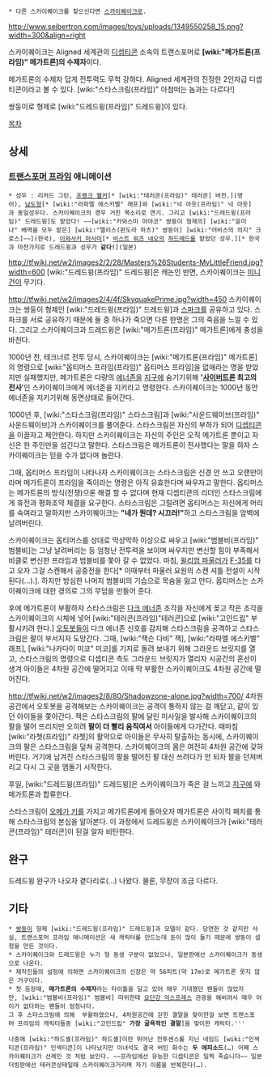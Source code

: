  * 다른 스카이퀘이크를 찾으신다면 [[스카이퀘이크]]로.
http://www.seibertron.com/images/toys/uploads/1349550258_15.png?width=300&align=right

스카이퀘이크는 Aligned 세계관의 [[디셉티콘]] 소속의 트랜스포머로 '''[wiki:"메가트론(프라임)" 메가트론]의 수제자'''이다.

메가트론의 수제자 답게 전투력도 무척 강하다. Aligned 세계관의 진정한 2인자급 디셉티콘이라고 볼 수 있다. [wiki:"스타스크림(프라임)" 아첨떠는 놈과는 다르다!]

쌍둥이로 형제로 [wiki:"드레드윙(프라임)" 드레드윙]이 있다.

[[목차]]

== 상세 ==
=== [[트랜스포머 프라임]] 애니메이션 ===
 * 성우 : 리처드 그린, [[프랭크 웰커]][* [wiki:"테러콘(프라임)" 테러콘] 버전.](영어), [[남도형]][* [wiki:"라파엘 에스키벨" 래프]와 [wiki:"넉 아웃(프라임)" 넉 아웃]과 동일성우다. 스카이퀘이크의 경우 거친 목소리로 연기. 그리고 [wiki:"드레드윙(프라임)" 드레드윙]도 맡았다! ~~[wiki:"카와스미 아야코" 쌍둥이 형제의] [wiki:"윤미나" 배역을 모두 맡은] [wiki:"앨리스(판도라 하츠)" 쌍둥이] [wiki:"어비스의 의지" 크로스]~~](한국), [[이와사키 마사미]][* [[비스트 워즈 네오]]의 [[하드헤드]]를 맡았던 성우.][* 한국과 마찬가지로 드레드윙과 성우가 '''같다!'''](일본)

http://tfwiki.net/w2/images2/2/28/Masters%26Students-MyLittleFriend.jpg?width=600
[wiki:"드레드윙(프라임)" 드레드윙]은 캐논인 반면, 스카이퀘이크는 [[미니건]]이 무기다.

http://tfwiki.net/w2/images2/4/4f/SkyquakePrime.jpg?width=450
스카이퀘이크는 쌍둥이 형제인 [wiki:"드레드윙(프라임)" 드레드윙]과 [[스파크]]를 공유하고 있다. 스파크를 서로 공유하기 때문에 둘 중 하나가 죽으면 다른 한명은 그의 죽음을 느낄 수 있다. 그리고 스카이퀘이크과 드레드윙은 [wiki:"메가트론(프라임)" 메가트론]에게 충성을 바친다.

1000년 전, 테크너르 전투 당시, 스카이퀘이크는 [wiki:"메가트론(프라임)" 메가트론]의 명령으로 [wiki:"옵티머스 프라임(프라임)" 옵티머스 프라임]을 없애라는 명을 받았지만 실패했지만, 메가트론은 다량의 [[에너존]]을 [[지구]]에 숨기기위해 ''''[[사이버트론]] 최고의 전사''''인 스카이퀘이크에게 에너존을 지키라고 명령한다. 스카이퀘이크는 1000년 동안 에너존을 지키기위해 동면상태로 들어간다.

1000년 후, [wiki:"스타스크림(프라임)" 스타스크림]과 [wiki:"사운드웨이브(프라임)" 사운드웨이브]가 스카이퀘이크를 풀어준다. 스타스크림은 자신의 부하가 되어 [[디셉티콘]]을 이끌자고 제안한다. 하지만 스카이퀘이크는 자신의 주인은 오직 메가트론 뿐이고 자신은 한 주인만을 섬긴다고 말한다. 스타스크림은 메가트론이 전사했다는 말을 하자 스카이퀘이크는 믿을 수가 없다며 놀란다.

그때, 옵티머스 프라임이 나타나자 스카이퀘이크는 스타스크림은 신경 안 쓰고 오랜만이라며 메가트론이 프라임을 죽이라는 명령은 아직 유효한다며 싸우자고 말한다. 옵티머스는 메가트론의 방식(전쟁)으론 해결 할 수 없다며 현재 디셉티콘의 리더인 스타스크림에게 휴전과 평화조약 체결을 요구한다. 스타스크림은 그럴려면 옵티머스는 자신에게 머리를 숙여라고 말하지만 스카이퀘이크는 '''"네가 뭔데? 시끄러!"'''하고 스타스크림을 암벽에 날려버린다.

스카이퀘이크는 옵티머스를 상대로 막상막하 이상으로 싸우고 [wiki:"범블비(프라임)" 범블비]는 그냥 날려버리는 등 엄청난 전투력을 보이며 싸우지만 변신할 힘이 부족해서 비클로 변신한 프라임과 범블비를 쫓아 갈 수 없었다. 마침, [[윌리엄 파울러]]가 [[F-35]]를 타고 오자 그걸 스캔해서 공중전을 한다[* 이때부터 파울러 요원의 스캔 셔틀 전설이 시작된다(…).]. 하지만 방심한 나머지 범블비의 기습으로 목숨을 잃고 만다. 옵티머스는 스카이퀘이크에 대한 경의로 그의 무덤을 만들어 준다.

후에 메가트론이 부활하자 스타스크림은 [[다크 에너존]] 조각을 자신에게 꽂고 작은 조각을 스카이퀘이크의 시체에 넣어 [wiki:"테러콘(프라임)"테러콘]으로 [wiki:"고인드립" 부활시키려 한다.] [[오토봇]]들이 다크 에너존 신호를 감지해 스타스크림을 공격하고 스타스크림은 팔이 부서지자 도망간다. 그때, [wiki:"잭슨 다비" 잭], [wiki:"라파엘 에스키벨" 래프], [wiki:"나카다이 미코" 미코]를 기지로 돌려 보내기 위해 그라운드 브릿지를 열고, 스타스크림의 명령으로 디셉티콘 측도 그라운드 브릿지가 열리자 시공간의 혼선이 생겨 아이들은 4차원 공간에 떨어지고 이때 막 부활한 스카이퀘이크도 4차원 공간에 떨어진다.

http://tfwiki.net/w2/images2/8/80/Shadowzone-alone.jpg?width=700/
4차원 공간에서 오토봇을 공격해보는 스카이퀘이크는 공격이 통하지 않는 걸 깨닫고, 같이 있던 아이들을 쫓아간다. 잭은 스타스크림의 팔에 달린 미사일을 발사해 스카이퀘이크의 팔을 떨어 뜨리지만 오히려 '''팔이 더 빨리 움직여서''' 아이들에게 다가간다. 때마침 [wiki:"라쳇(프라임)" 라쳇]의 활약으로 아이들은 무사히 탈출하는 동시에, 스카이퀘이크의 팔은 스타스크림을 덮쳐 공격한다. 스카이퀘이크의 몸은 여전히 4차원 공간에 갖혀 버린다. 거기에 남겨진 스타스크림의 팔을 떨어진 팔 대신 쓰려다가 안 되자 팔을 던져버리고 다시 그 곳을 맴돌기 시작한다.

후일, [wiki:"드레드윙(프라임)" 드레드윙]은 스카이퀘이크가 죽은 걸 느끼고 [[지구]]에 와 메가트론과 합류한다.

스타스크림이 [[오메가 키]]를 가지고 메가트론에게 돌아오자 메가트론은 사이킥 패치를 통해 스타스크림의 본심을 알아본다. 이 과정에서 드레드윙은 스카이퀘이크가 [wiki:"테러콘(프라임)" 테러콘]이 된걸 알자 비탄한다.

== 완구 ==
드레드윙 완구가 나오자 곁다리로(…) 나왔다. 물론, 무장이 조금 다르다.

== 기타 ==
 * [[쌍둥이]] 형제 [wiki:"드레드윙(프라임)" 드레드윙]과 모델이 같다. 당연한 것 같지만 사실, 트랜스포머 프라임 애니메이션은 새 캐릭터를 만드는데 돈이 많이 들기 때문에 쌍둥이 설정을 만든 것이다.
 * 스카이퀘이크와 드레드윙은 누가 형 동생 구분이 없었으나, 일본판에선 스카이퀘이크가 동생으로 나온다.
 * 제작진들의 설정에 의하면 스카이퀘이크의 신장은 약 56피트(약 17m)로 메가트론 못지 않은 거구이다.
 * 첫 등장때, '''메가트론의 수제자'''라는 타이틀을 달고 있어 매우 기대했던 팬들이 많았지만, [wiki:"범블비(프라임)" 범블비] 따위한테 [[요단강 익스프레스]] 관광을 해버려서 매우 어이가 없다하는 팬들이 엄청나다.
 그 후 스타스크림에 의해  부활하였으나, 4차원공간에 갇힌 결말을 맞이한걸 보면 트랜스포머 프라임의 캐릭터들중 [wiki:"고인드립" '''가장 굴욕적인 결말''']을 맞이한 캐릭터.'''

 나중에 [wiki:"하드셸(프라임)" 하드셸]이란 뛰어난 전투센스를 지닌 네임드 [wiki:"인섹티콘(프라임)" 인섹티콘]이 나타났지만 이녀석도 결국 버틴 화수는 '''두 에피소드'''(…) 어째 스카이퀘이크가 선례인 것 처럼 보인다. ~~프라임에선 유능한 디셉티콘은 일찍 죽습니다~~ 일본더빙판에선 테러콘상태일때 스카이퀘이크거리며 자기 이름을 반복한다(…).
